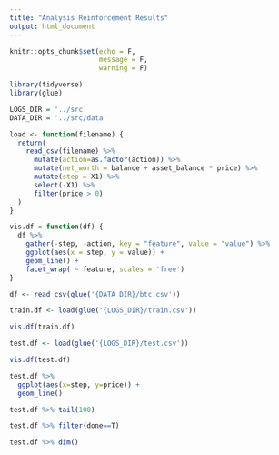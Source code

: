 ```yaml
---
title: "Analysis Reinforcement Results"
output: html_document
---
```


```r
knitr::opts_chunk$set(echo = F,
                      message = F,
                      warning = F)
```
```r
library(tidyverse)
library(glue)
```


```r
LOGS_DIR = '../src'
DATA_DIR = '../src/data'
```


```r
load <- function(filename) {
  return(
    read_csv(filename) %>%
      mutate(action=as.factor(action)) %>%
      mutate(net_worth = balance + asset_balance * price) %>%
      mutate(step = X1) %>%
      select(-X1) %>%
      filter(price > 0)
  )
}
```






```r
vis.df = function(df) {
  df %>%
    gather(-step, -action, key = "feature", value = "value") %>%
    ggplot(aes(x = step, y = value)) +
    geom_line() +
    facet_wrap( ~ feature, scales = 'free')
}
```

```r
df <- read_csv(glue('{DATA_DIR}/btc.csv'))
```


```r
train.df <- load(glue('{LOGS_DIR}/train.csv'))
```

```r
vis.df(train.df)
```




```r
test.df <- load(glue('{LOGS_DIR}/test.csv'))
```


```r
vis.df(test.df)
```

```r
test.df %>%
  ggplot(aes(x=step, y=price)) +
  geom_line()
```


```r
test.df %>% tail(100)
```

```r
test.df %>% filter(done==T)
```

```r
test.df %>% dim()
```

